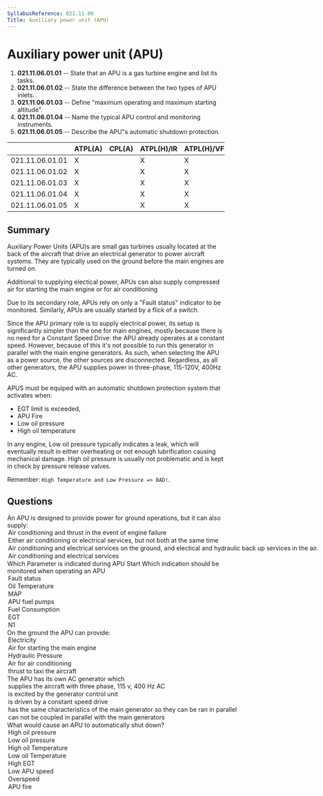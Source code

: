 ```yaml
---
SyllabusReference: 021.11.06
Title: Auxiliary power unit (APU)
---
```


# Auxiliary power unit (APU)

1. **021.11.06.01.01** -- State that an APU is a gas turbine engine and list its
   tasks.
2. **021.11.06.01.02** -- State the difference between the two types of APU
   inlets.
3. **021.11.06.01.03** -- Define "maximum operating and maximum starting
   altitude".
4. **021.11.06.01.04** -- Name the typical APU control and monitoring instruments.
5. **021.11.06.01.05** -- Describe the APU"s automatic shutdown protection.

|                 | ATPL(A) | CPL(A) | ATPL(H)/IR | ATPL(H)/VFR | CPL(H) | IR  | CBIR(A) |
| --------------- | ------- | ------ | ---------- | ----------- | ------ | --- | ------- |
| 021.11.06.01.01 | X       |        | X          | X           |        |     |         |
| 021.11.06.01.02 | X       |        | X          | X           |        |     |         |
| 021.11.06.01.03 | X       |        | X          | X           |        |     |         |
| 021.11.06.01.04 | X       |        | X          | X           |        |     |         |
| 021.11.06.01.05 | X       |        | X          | X           |        |     |         |

## Summary

Auxiliary Power Units (APU)s are small gas turbines usually located at the back of the aircraft
that drive an electrical generator to power aircraft systems. They are typically used on the ground
before the main engines are turned on.

Additional to supplying electical power, APUs can also supply compressed air for starting the main
engine or for air conditioning

Due to its secondary role, APUs rely on only a "Fault status" indicator to be monitored. Similarly,
APUs are usually started by a flick of a switch.

Since the APU primary role is to supply electrical power, its setup is significantly simpler than
the one for main engines, mostly because there is no need for a Constant Speed Drive: the APU already
operates at a constant speed. However, because of this it's not possible to run this generator in
parallel with the main engine generators. As such, when selecting the APU as a power source, the
other sources are disconnected. Regardless, as all other generators, the APU supplies power in
three-phase, 115-120V, 400Hz AC.

APUS must be equiped with an automatic shutdown protection system that activates when:

- EGT limit is exceeded,
- APU Fire
- Low oil pressure
- High oil temperature

In any engine, Low oil pressure typically indicates a leak, which will eventually result
in either overheating or not enough lubrification causing mechanical damage. High oil pressure is
usually not problematic and is kept in check by pressure release valves.

Remember: `High Temperature and Low Pressure => BAD!`.

## Questions

<Question variant="oneCorrect" id="e4z5COhd" lo="021.11.06.01.01">
  <Text>
    An APU is designed to provide power for ground operations, but it can also
    supply:
  </Text>
  <Option id="e4z5COhd-1" correct>
    Air conditioning and thrust in the event of engine failure
  </Option>
  <Option id="e4z5COhd-2">
    Either air conditioning or electrical services, but not both at the same
    time
  </Option>
  <Option
    id="e4z5COhd-3"
    why="the APU never provides hydraulic power directly."
  >
    Air conditioning and electrical services on the ground, and electical and
    hydraulic back up services in the air.
  </Option>
  <Option
    id="e4z5COhd-4"
    why="regardless of where its operated, the APU can supply electical power and pressurized air only."
  >
    Air conditioning and electrical services
  </Option>
</Question>

<Question variant="oneCorrect" id="lnPzcuS6" lo="021.11.06.01.04">
  <Text>Which Parameter is indicated during APU Start</Text>
  <Text>Which indication should be monitored when operating an APU</Text>
  <Option id="lnPzcuS6-1" correct>
    Fault status
  </Option>
  <Option id="lnPzcuS6-2">Oil Temperature</Option>
  <Option id="lnPzcuS6-3">MAP</Option>
  <Option id="lnPzcuS6-4">APU fuel pumps</Option>
  <Option id="lnPzcuS6-5">Fuel Consumption</Option>
  <Option id="lnPzcuS6-6">EGT</Option>
  <Option id="lnPzcuS6-7">N1</Option>
</Question>

<Question variant="multipleCorrect" pick={4} id="EHaAjkYi" lo="021.11.06.01.01">
  <Text>On the ground the APU can provide:</Text>
  <Option correct id="EHaAjkYi-1">
    Electricity
  </Option>
  <Option correct id="EHaAjkYi-2">
    Air for starting the main engine
  </Option>
  <Option id="EHaAjkYi-3">Hydraulic Pressure</Option>
  <Option correct id="EHaAjkYi-4">
    Air for air conditioning
  </Option>
  <Option correct id="EHaAjkYi-5">
    thrust to taxi the aircraft
  </Option>
</Question>

<Question variant="oneCorrect" id="16cQGeLM" lo="021.11.06.01.01">
  <Text>The APU has its own AC generator which</Text>
  <Option id="16cQGeLM-1" correct>
    supplies the aircraft with three phase, 115 v, 400 Hz AC
  </Option>
  <Option id="16cQGeLM-2">is excited by the generator control unit</Option>
  <Option
    id="16cQGeLM-3"
    why="The APU already operates at a constant speed, so there is no need for a CSD"
  >
    is driven by a constant speed drive
  </Option>
  <Option
    id="16cQGeLM-4"
    why="it is usually not possible to run the APU in parallel with the main generator"
  >
    has the same characteristics of the main generator so they can be ran in
    parallel
  </Option>
  <Option id="16cQGeLM-5" correct>
    can not be coupled in parallel with the main generators
  </Option>
</Question>

<Question variant="multipleCorrect" pick={6} id="eYLl1QFi" lo="021.11.06.01.05">
  <Text>What would cause an APU to automatically shut down?</Text>
  <Option
    id="eYLl1QFi-1"
    why="High oil pressure is prevented by pressure relief valves."
  >
    High oil pressure
  </Option>
  <Option
    correct
    id="eYLl1QFi-2"
    why="Most likely indicates a leak in the oil system, which will lead to damage, or even fire. Remember: High oil Temperature, and Low oil Pressure = Bad"
  >
    Low oil pressure
  </Option>
  <Option
    correct
    id="eYLl1QFi-3"
    why="Remember: High oil Temperature, and Low oil Pressure = Bad"
  >
    High oil Temperature
  </Option>
  <Option
    correct
    id="eYLl1QFi-4"
    why="Low oil temperature is usually not cause for concern. Remember: High oil Temperature, and Low oil Pressure = Bad"
  >
    Low oil Temperature
  </Option>
  <Option
    correct
    id="eYLl1QFi-5"
    why="Indicates over heating, which can lead to damage, or fire"
  >
    High EGT
  </Option>
  <Option id="eYLl1QFi-6" why="Overspeed can cause fatal damage to the APU">
    Low APU speed
  </Option>
  <Option
    correct
    id="eYLl1QFi-7"
    why="Overspeed can cause fatal damage to the APU"
  >
    Overspeed
  </Option>
  <Option
    correct
    id="eYLl1QFi-8"
    why="In general having your aircraft on fire is considered a bad idea"
  >
    APU fire
  </Option>
</Question>
